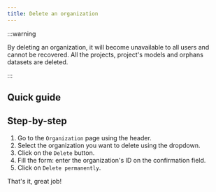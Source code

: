 ```yaml
---
title: Delete an organization
---
```



:::warning

By deleting an organization, it will become unavailable to all users and cannot be recovered. All the projects, project's models and orphans datasets are deleted.

:::

## Quick guide

<VideoPlayer src="https://storage.googleapis.com/cdn.csquare.run/docs/webm/delete-organization.webm" />

## Step-by-step

1. Go to the `Organization` page using the header.
2. Select the organization you want to delete using the dropdown.
3. Click on the `Delete` button.
4. Fill the form: enter the organization's ID on the confirmation field.
5. Click on `Delete permanently`.

That's it, great job!
